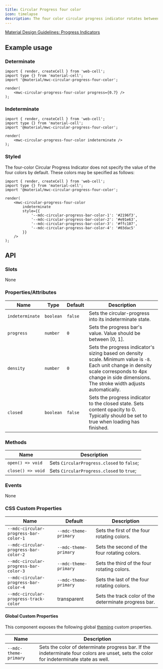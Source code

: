 ```yaml
---
title: Circular Progress four color
icon: timelapse
description: The four color circular progress indicator rotates between four colors in indeterminate mode.
---
```




[Material Design Guidelines: Progress Indicators][1]

## Example usage

### Determinate

<Example>
    <mwc-circular-progress-four-color progress={0.7} />
</Example>

```TSX
import { render, createCell } from 'web-cell';
import type {} from 'material-cell';
import '@material/mwc-circular-progress-four-color';

render(
    <mwc-circular-progress-four-color progress={0.7} />
);
```

### Indeterminate

<Example>
    <mwc-circular-progress-four-color indeterminate />
</Example>

```TSX
import { render, createCell } from 'web-cell';
import type {} from 'material-cell';
import '@material/mwc-circular-progress-four-color';

render(
    <mwc-circular-progress-four-color indeterminate />
);
```

### Styled

The four-color Circular Progress Indicator does not specify the value of the
four colors by default. These colors may be specified as follows:

<Example>
    <mwc-circular-progress-four-color
        indeterminate
        style={{
            '--mdc-circular-progress-bar-color-1': '#2196f3',
            '--mdc-circular-progress-bar-color-2': '#e91e63',
            '--mdc-circular-progress-bar-color-3': '#ffc107',
            '--mdc-circular-progress-bar-color-4': '#03dac5'
        }}
    />
</Example>

```TSX
import { render, createCell } from 'web-cell';
import type {} from 'material-cell';
import '@material/mwc-circular-progress-four-color';

render(
    <mwc-circular-progress-four-color
        indeterminate
        style={{
            '--mdc-circular-progress-bar-color-1': '#2196f3',
            '--mdc-circular-progress-bar-color-2': '#e91e63',
            '--mdc-circular-progress-bar-color-3': '#ffc107',
            '--mdc-circular-progress-bar-color-4': '#03dac5'
        }}
    />
);
```

## API

### Slots

None

### Properties/Attributes

| Name            | Type      | Default | Description                                                                                                                                                                                                 |
| --------------- | --------- | ------- | ----------------------------------------------------------------------------------------------------------------------------------------------------------------------------------------------------------- |
| `indeterminate` | `boolean` | `false` | Sets the circular-progress into its indeterminate state.                                                                                                                                                    |
| `progress`      | `number`  | `0`     | Sets the progress bar's value. Value should be between [0, 1].                                                                                                                                              |
| `density`       | `number`  | `0`     | Sets the progress indicator's sizing based on density scale. Minimum value is `-8`. Each unit change in density scale corresponds to 4px change in side dimensions. The stroke width adjusts automatically. |
| `closed`        | `boolean` | `false` | Sets the progress indicator to the closed state. Sets content opacity to 0. Typically should be set to true when loading has finished.                                                                      |

### Methods

| Name              | Description                                |
| ----------------- | ------------------------------------------ |
| `open() => void`  | Sets `CircularProgress.closed` to `false`; |
| `close() => void` | Sets `CircularProgress.closed` to `true`;  |

### Events

None

### CSS Custom Properties

| Name                                  | Default               | Description                                           |
| ------------------------------------- | --------------------- | ----------------------------------------------------- |
| `--mdc-circular-progress-bar-color-1` | `--mdc-theme-primary` | Sets the first of the four rotating colors.           |
| `--mdc-circular-progress-bar-color-2` | `--mdc-theme-primary` | Sets the second of the four rotating colors.          |
| `--mdc-circular-progress-bar-color-3` | `--mdc-theme-primary` | Sets the third of the four rotating colors.           |
| `--mdc-circular-progress-bar-color-4` | `--mdc-theme-primary` | Sets the last of the four rotating colors.            |
| `--mdc-circular-progress-track-color` | transparent           | Sets the track color of the determinate progress bar. |

#### Global Custom Properties

This component exposes the following global [theming][2] custom properties.

| Name                  | Description                                                                                                                             |
| --------------------- | --------------------------------------------------------------------------------------------------------------------------------------- |
| `--mdc-theme-primary` | Sets the color of determinate progress bar. If the indeterminate four colors are unset, sets the color for indeterminate state as well. |

[1]: https://material.io/components/progress-indicators/#circular-progress-indicators
[2]: https://github.com/material-components/material-components-web-components/blob/master/docs/theming.md
